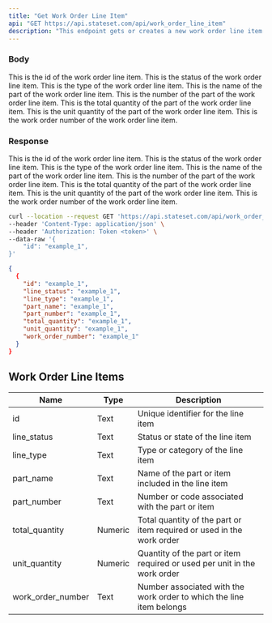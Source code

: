 ```yaml
---
title: "Get Work Order Line Item"
api: "GET https://api.stateset.com/api/work_order_line_item"
description: "This endpoint gets or creates a new work order line item."
---
```


### Body

<ParamField body="id" type="string">
  This is the id of the work order line item.
</ParamField>

<ParamField body="line_status" type="string">
  This is the status of the work order line item.
</ParamField>

<ParamField body="line_type" type="string">
  This is the type of the work order line item.
</ParamField>

<ParamField body="part_name" type="string">
  This is the name of the part of the work order line item.
</ParamField>

<ParamField body="part_number" type="string">
  This is the number of the part of the work order line item.
</ParamField>

<ParamField body="total_quantity" type="string">
  This is the total quantity of the part of the work order line item.
</ParamField>

<ParamField body="unit_quantity" type="string">
  This is the unit quantity of the part of the work order line item.
</ParamField>

<ParamField body="work_order_number" type="string">
  This is the work order number of the work order line item.
</ParamField>


### Response

<ResponseField name="id" type="string">
  This is the id of the work order line item.
</ResponseField>

<ResponseField name="line_status" type="string">
  This is the status of the work order line item.
</ResponseField>

<ResponseField name="line_type" type="string">
  This is the type of the work order line item.
</ResponseField>

<ResponseField name="part_name" type="string">
  This is the name of the part of the work order line item.
</ResponseField>

<ResponseField name="part_number" type="string">
  This is the number of the part of the work order line item.
</ResponseField>

<ResponseField name="total_quantity" type="string">
  This is the total quantity of the part of the work order line item.
</ResponseField>

<ResponseField name="unit_quantity" type="string">
  This is the unit quantity of the part of the work order line item.
</ResponseField>

<ResponseField name="work_order_number" type="string">
  This is the work order number of the work order line item.
</ResponseField>



<RequestExample>



```bash cURL
curl --location --request GET 'https://api.stateset.com/api/work_order_line_item' \
--header 'Content-Type: application/json' \
--header 'Authorization: Token <token>' \
--data-raw '{
    "id": "example_1",
}'
```

</RequestExample>

<ResponseExample>

```json Response
{
  {
    "id": "example_1",
    "line_status": "example_1",
    "line_type": "example_1",
    "part_name": "example_1",
    "part_number": "example_1",
    "total_quantity": "example_1",
    "unit_quantity": "example_1",
    "work_order_number": "example_1"
  }
}
```

</ResponseExample>


## Work Order Line Items

| Name                | Type    | Description                                                              |
| ------------------- | ------- | ------------------------------------------------------------------------ |
| id                  | Text    | Unique identifier for the line item                                      |
| line\_status        | Text    | Status or state of the line item                                         |
| line\_type          | Text    | Type or category of the line item                                        |
| part\_name          | Text    | Name of the part or item included in the line item                       |
| part\_number        | Text    | Number or code associated with the part or item                          |
| total\_quantity     | Numeric | Total quantity of the part or item required or used in the work order    |
| unit\_quantity      | Numeric | Quantity of the part or item required or used per unit in the work order |
| work\_order\_number | Text    | Number associated with the work order to which the line item belongs     |
